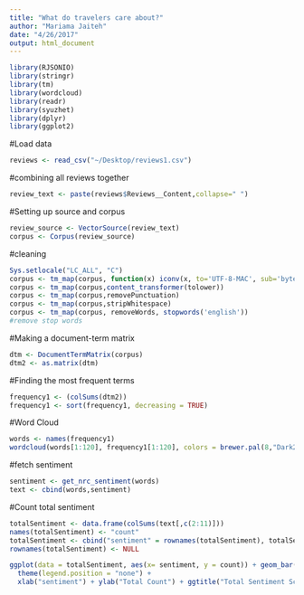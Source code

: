 ```yaml
---
title: "What do travelers care about?"
author: "Mariama Jaiteh"
date: "4/26/2017"
output: html_document
---
```

```r
library(RJSONIO)
library(stringr)
library(tm)
library(wordcloud)
library(readr)
library(syuzhet)
library(dplyr)
library(ggplot2)
```
#Load data
```r
reviews <- read_csv("~/Desktop/reviews1.csv")
```
#combining all reviews together
```r
review_text <- paste(reviews$Reviews__Content,collapse=" ")
```
#Setting up source and corpus
```r
review_source <- VectorSource(review_text)
corpus <- Corpus(review_source)
```
#cleaning
```r
Sys.setlocale("LC_ALL", "C")
corpus <- tm_map(corpus, function(x) iconv(x, to='UTF-8-MAC', sub='byte'))
corpus <- tm_map(corpus,content_transformer(tolower))
corpus <- tm_map(corpus,removePunctuation)
corpus <- tm_map(corpus,stripWhitespace)
corpus <- tm_map(corpus, removeWords, stopwords('english'))
#remove stop words
```

#Making a document-term matrix
```r
dtm <- DocumentTermMatrix(corpus)
dtm2 <- as.matrix(dtm)
```
#Finding the most frequent terms
```r
frequency1 <- (colSums(dtm2))
frequency1 <- sort(frequency1, decreasing = TRUE)
```
#Word Cloud 
```r
words <- names(frequency1)
wordcloud(words[1:120], frequency1[1:120], colors = brewer.pal(8,"Dark2"))
```
#fetch sentiment
```r
sentiment <- get_nrc_sentiment(words)
text <- cbind(words,sentiment)
```
#Count total sentiment
```r
totalSentiment <- data.frame(colSums(text[,c(2:11)]))
names(totalSentiment) <- "count"
totalSentiment <- cbind("sentiment" = rownames(totalSentiment), totalSentiment)
rownames(totalSentiment) <- NULL

```

```r
ggplot(data = totalSentiment, aes(x= sentiment, y = count)) + geom_bar(aes(fill= sentiment),stat = "identity") +
  theme(legend.position = "none") +
  xlab("sentiment") + ylab("Total Count") + ggtitle("Total Sentiment Score")

```

